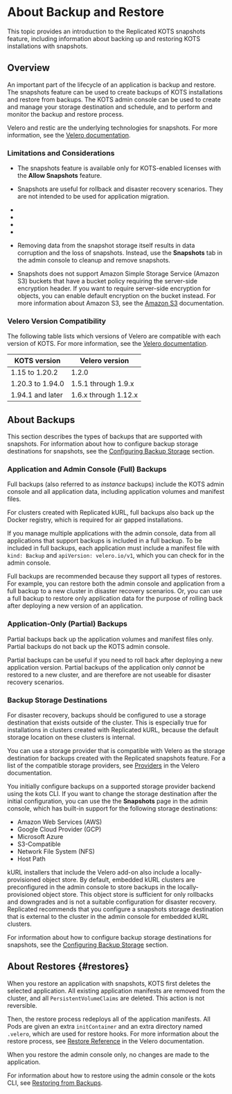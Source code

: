 
# About Backup and Restore

This topic provides an introduction to the Replicated KOTS snapshots feature, including information about backing up and restoring KOTS installations with snapshots. 

## Overview

An important part of the lifecycle of an application is backup and restore. The snapshots feature can be used to create backups of KOTS installations and restore from backups. The KOTS admin console can be used to create and manage your storage destination and schedule, and to perform and monitor the backup and restore process.

Velero and restic are the underlying technologies for snapshots. For more information, see the [Velero documentation](https://velero.io/docs/).

### Limitations and Considerations

- The snapshots feature is available only for KOTS-enabled licenses with the **Allow Snapshots** feature.

- Snapshots are useful for rollback and disaster recovery scenarios. They are not intended to be used for application migration.

- <Dr/>

- <Os/>

- <InstallMethod/>

- <CliRestores/>

- Removing data from the snapshot storage itself results in data corruption and the loss of snapshots. Instead, use the **Snapshots** tab in the admin console to cleanup and remove snapshots.

- Snapshots does not support Amazon Simple Storage Service (Amazon S3) buckets that have a bucket policy requiring the server-side encryption header. If you want to require server-side encryption for objects, you can enable default encryption on the bucket instead. For more information about Amazon S3, see the [Amazon S3](https://docs.aws.amazon.com/s3/?icmpid=docs_homepage_featuredsvcs) documentation.

### Velero Version Compatibility

The following table lists which versions of Velero are compatible with each version of KOTS. For more information, see the [Velero documentation](https://velero.io/docs/).

| KOTS version | Velero version |
|------|-------------|
| 1.15 to 1.20.2 | 1.2.0 |
| 1.20.3 to 1.94.0 | 1.5.1 through 1.9.x |
| 1.94.1 and later | 1.6.x through 1.12.x |

## About Backups

This section describes the types of backups that are supported with snapshots. For information about how to configure backup storage destinations for snapshots, see the [Configuring Backup Storage](/enterprise/snapshots-velero-cli-installing) section.


### Application and Admin Console (Full) Backups

Full backups (also referred to as _instance_ backups) include the KOTS admin console and all application data, including application volumes and manifest files.

For clusters created with Replicated kURL, full backups also back up the Docker registry, which is required for air gapped installations.

If you manage multiple applications with the admin console, data from all applications that support backups is included in a full backup. To be included in full backups, each application must include a manifest file with `kind: Backup` and `apiVersion: velero.io/v1`, which you can check for in the admin console.

Full backups are recommended because they support all types of restores. For example, you can restore both the admin console and application from a full backup to a new cluster in disaster recovery scenarios. Or, you can use a full backup to restore only application data for the purpose of rolling back after deploying a new version of an application.

### Application-Only (Partial) Backups

Partial backups back up the application volumes and manifest files only. Partial backups do not back up the KOTS admin console.

Partial backups can be useful if you need to roll back after deploying a new application version. Partial backups of the application only _cannot_ be restored to a new cluster, and are therefore are not useable for disaster recovery scenarios.

### Backup Storage Destinations

For disaster recovery, backups should be configured to use a storage destination that exists outside of the cluster. This is especially true for installations in clusters created with Replicated kURL, because the default storage location on these clusters is internal.

You can use a storage provider that is compatible with Velero as the storage destination for backups created with the Replicated snapshots feature. For a list of the compatible storage providers, see [Providers](https://velero.io/docs/v1.9/supported-providers/) in the Velero documentation.

You initially configure backups on a supported storage provider backend using the kots CLI. If you want to change the storage destination after the initial configuration, you can use the the **Snapshots** page in the admin console, which has built-in support for the following storage destinations:

- Amazon Web Services (AWS)
- Google Cloud Provider (GCP)
- Microsoft Azure
- S3-Compatible
- Network File System (NFS)
- Host Path

kURL installers that include the Velero add-on also include a locally-provisioned object store. By default, embedded kURL clusters are preconfigured in the admin console to store backups in the locally-provisioned object store. This object store is sufficient for only rollbacks and downgrades and is not a suitable configuration for disaster recovery. Replicated recommends that you configure a snapshots storage destination that is external to the cluster in the admin console for embedded kURL clusters.

For information about how to configure backup storage destinations for snapshots, see the [Configuring Backup Storage](/enterprise/snapshots-velero-cli-installing) section.

## About Restores {#restores}

<RestoreTypes/>

When you restore an application with snapshots, KOTS first deletes the selected application. All existing application manifests are removed from the cluster, and all `PersistentVolumeClaims` are deleted. This action is not reversible.

Then, the restore process redeploys all of the application manifests. All Pods are given an extra `initContainer` and an extra directory named `.velero`, which are used for restore hooks. For more information about the restore process, see [Restore Reference](https://velero.io/docs/v1.9/restore-reference/) in the Velero documentation.

When you restore the admin console only, no changes are made to the application.

For information about how to restore using the admin console or the kots CLI, see [Restoring from Backups](snapshots-restoring-full).
